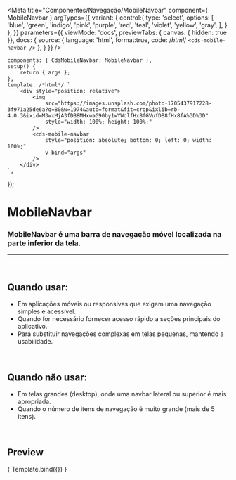 
<Meta
	title="Componentes/Navegação/MobileNavbar"
	component={ MobileNavbar }
	argTypes={{
		variant: {
			control:{
				type: 'select',
				options: [
					'blue',
					'green',
					'indigo',
					'pink',
					'purple',
					'red',
					'teal',
					'violet',
					'yellow',
					'gray',
				],
			}
		},
	}}
	parameters={{
		viewMode: 'docs',
		previewTabs: { canvas: { hidden: true }},
		docs: {
			source: {
				language: 'html',
				format:true,
				code: /*html*/ 
`<cds-mobile-navbar />`
			},
		}
	}}
/>

	components: { CdsMobileNavbar: MobileNavbar },
	setup() {
		return { args };
	},
	template: /*html*/ `
		<div style="position: relative">
			<img
				src="https://images.unsplash.com/photo-1705437917228-3f971a25de6a?q=80&w=1974&auto=format&fit=crop&ixlib=rb-4.0.3&ixid=M3wxMjA3fDB8MHxwaG90by1wYWdlfHx8fGVufDB8fHx8fA%3D%3D"
				style="width: 100%; height: 100%;"
			/>
			<cds-mobile-navbar
				style="position: absolute; bottom: 0; left: 0; width: 100%;"
				v-bind="args"
			/>
		</div>
	`,
});

# MobileNavbar

### MobileNavbar é uma barra de navegação móvel localizada na parte inferior da tela.
---
<br />

## Quando usar:
- Em aplicações móveis ou responsivas que exigem uma navegação simples e acessível.
- Quando for necessário fornecer acesso rápido a seções principais do aplicativo.
- Para substituir navegações complexas em telas pequenas, mantendo a usabilidade.

<br />

## Quando não usar:
- Em telas grandes (desktop), onde uma navbar lateral ou superior é mais apropriada.
- Quando o número de itens de navegação é muito grande (mais de 5 itens).

<br />

## Preview

<Canvas>
	<Story
		name="MobileNavbar"
		args={{
			items: [
				{ icon: 'home-outline', label: 'Início', route: { name: 'Google', path: 'www.google.com' } },
				{ icon: 'search-outline', label: 'Busca', route: { name: 'Google', path: 'www.google.com' }  },
				{ icon: 'notification-bell-outline', label: 'Notificações', route: { name: 'Google', path: 'www.google.com' }  },
				{ icon: 'user-outline', label: 'Perfil', route: { name: 'Google', path: 'www.google.com' }  },
			],
		}}
	>
		{ Template.bind({}) }
	</Story>
</Canvas>

<ArgsTable story="MobileNavbar" />